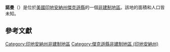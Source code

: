 {{noteTA
|G1=USState
|G2=地名
|G3=Unit
}}
{{Infobox settlement
|official_name            = 諾曼
|native_name = Norman
|settlement_type          = [[非建制地區|非建制地區]]
|image_skyline            = Norman, Indiana.jpg
|imagesize                = 250px
|pushpin_map              = USA Indiana
|pushpin_label            = 諾曼
|pushpin_label_position   = top
|pushpin_map_caption      = 諾曼在印地安納州的位置
|subdivision_type         = [[世界政區索引|國家]]
|subdivision_type1        = [[美国州份|州份]]
|subdivision_type2        = [[印地安納州行政区划|縣]]
|subdivision_name         = [[美国|美国]]
|subdivision_name1        = [[印地安納州|印地安納州]]
|subdivision_name2        = [[傑克遜縣_(印地安納州)|傑克遜縣]]
|elevation_ft             = 869
|elevation_m              = 265
|area_total_km2           = 
|area_total_sq_mi         = 
|area_land_km2            = 
|area_land_sq_mi          = 
|area_water_km2           = 
|area_water_sq_mi         = 
|population_as_of         = 2010
|population_footnotes     = 
|population_total         = 
|population_metro         = 
|population_density_km2   = auto
|population_density_sq_mi = auto
|timezone                 = [[北美东部时区|北美东部时区]]
|utc_offset               = -5
|coordinates              = {{coord|38|57|09|N|86|16|30|W|display=inline,title}}
| coor_pinpoint           = 
| coordinates_footnotes   = 
|timezone_DST             = EDT
|utc_offset_DST           = -4
|postal_code_type         = [[美國郵區編號|郵區編號]]
|postal_code              = 47264
|area_code                = {{link-en|电话区号812|Area code 812|812}}
|blank_name = [[地名信息系统|GNIS ID]]
|blank_info = 451280<ref name="GNIS">{{cite gnis|451280|Norman}}</ref>
}}
'''諾曼'''（{{lang-en|Norman}}）是位於[[美國|美國]][[印地安納州|印地安納州]][[傑克遜縣_(印地安納州)|傑克遜縣]]的一個[[非建制地區|非建制地區]]。該地的面積和人口皆未知。

== 參考文獻 ==
{{reflist}}

{{傑克遜縣 (印地安納州)}}

{{DEFAULTSORT:Norman}}
[[Category:印地安納州非建制地區|Category:印地安納州非建制地區]]
[[Category:傑克遜縣非建制地區_(印地安納州)|Category:傑克遜縣非建制地區 (印地安納州)]]

{{Indiana-geo-stub}}